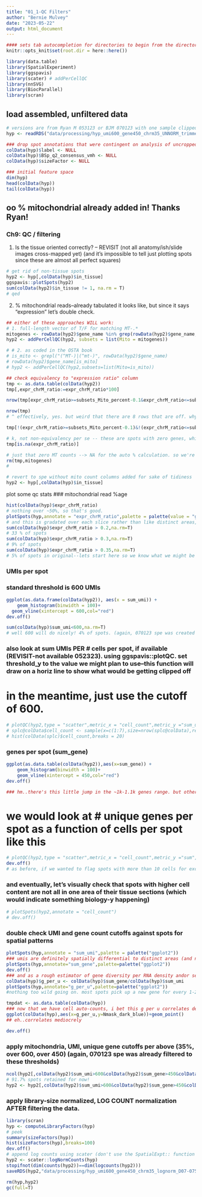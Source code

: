 ```yaml
---
title: "01_1-QC Filters"
author: "Bernie Mulvey"
date: "2023-05-22"
output: html_document
---
```


```r

#### sets tab autocompletion for directories to begin from the directory containing the .Rproj session, instead of the script's directory if different
knitr::opts_knit$set(root.dir = here::here())

library(data.table)
library(SpatialExperiment)
library(ggspavis)
library(scater) # addPerCellQC
library(nnSVG)
library(BiocParallel)
library(scran)
```

## load assembled, unfiltered data
```r
# versions are from Ryan M 053123 or BJM 070123 with one sample clipped to hi-conf anatomically-intactness portion of tissue
hyp <- readRDS("data/processing/hyp_umi600_gene450_chrm35_UNNORM_trimmedD07-075_B1 070123.RDS")
```

```r
### drop spot annotations that were contingent on analysis of uncropped tissue (e.g. size factors)
colData(hyp)$label <- NULL
colData(hyp)$BSp_q2_consensus_vmh <- NULL
colData(hyp)$sizeFactor <- NULL

### initial feature space
dim(hyp)
head(colData(hyp))
tail(colData(hyp))
```

## oo % mitochondrial already added in! Thanks Ryan!

### Ch9: QC / filtering
1. Is the tissue oriented correctly? -- REVISIT (not all anatomy/ish/slide images cross-mapped yet) (and it's impossible to tell just plotting spots since these are almost all perfect squares)
```r

# get rid of non-tissue spots
hyp2 <- hyp[,colData(hyp)$in_tissue]
ggspavis::plotSpots(hyp2)
sum(colData(hyp2)$in_tissue != 1, na.rm = T)
# qed
```

2. % mitochondrial reads--already tabulated it looks like, but since it says "expression" let's double check.
```r

## either of these approaches WILL work:
# 1. full-length vector of T/F for matching MT-.*
mitogenes <- rowData(hyp2)$gene_name %in% grep(rowData(hyp2)$gene_name, pattern = "MT-|mt-", value = T)
hyp2 <- addPerCellQC(hyp2, subsets = list(Mito = mitogenes))

# # 2. as coded in the OSTA book
# is_mito <- grepl("(^MT-)|(^mt-)", rowData(hyp2)$gene_name)
# rowData(hyp2)$gene_name[is_mito]
# hyp2 <- addPerCellQC(hyp2,subsets=list(Mito=is_mito))

## check equivalency to "expression ratio" column
tmp <- as.data.table(colData(hyp2))
tmp[,expr_chrM_ratio:=expr_chrM_ratio*100]

nrow(tmp[expr_chrM_ratio>=subsets_Mito_percent-0.1&expr_chrM_ratio<=subsets_Mito_percent+0.1])

nrow(tmp)
# ^ effectively, yes. but weird that there are 8 rows that are off. whys that?

tmp[!(expr_chrM_ratio>=subsets_Mito_percent-0.1)&!(expr_chrM_ratio<=subsets_Mito_percent+0.1)]

# k, not non-equivalency per se -- these are spots with zero genes, which will drop later
tmp[is.na(expr_chrM_ratio)]

# just that zero MT counts --> NA for the auto % calculation. so we're okay as long as we use the already-calculated column.
rm(tmp,mitogenes)
# 

# revert to spe without mito count columns added for sake of tidiness
hyp2 <- hyp[,colData(hyp)$in_tissue]

```

plot some qc stats
### mitochondrial read %age
```r
hist(colData(hyp)$expr_chrM_ratio)
# nothing over ~50%, so that's good.
plotSpots(hyp,annotate = "expr_chrM_ratio",palette = palette(value = "ggplot2"))
# and this is gradated over each slice rather than like distinct areas, so we're prob ok.
sum(colData(hyp)$expr_chrM_ratio > 0.2,na.rm=T)
# 33 % of spots
sum(colData(hyp)$expr_chrM_ratio > 0.3,na.rm=T)
# 9% of spots
sum(colData(hyp)$expr_chrM_ratio > 0.35,na.rm=T)
# 5% of spots in original--lets start here so we know what we might be throwing away if raising later. (070123 spe was already filtered to <35% mito)
```

### UMIs per spot
### standard threshold is 600 UMIs
```r
ggplot(as.data.frame(colData(hyp2)), aes(x = sum_umi)) +
    geom_histogram(binwidth = 100)+
  geom_vline(xintercept = 600,col="red")
dev.off()

sum(colData(hyp)$sum_umi<600,na.rm=T)
# well 600 will do nicely! 4% of spots. (again, 070123 spe was created from data already filtered to ≥600 umis)
```

### also look at sum UMIs PER # cells per spot, if available (REVISIT-not available 052323). using ggspavis::plotQC. set threshold_y to the value we might plan to use--this function will draw on a horiz line to show what would be getting clipped off
# in the meantime, just use the cutoff of 600.
```r
# plotQC(hyp2,type = "scatter",metric_x = "cell_count",metric_y ="sum_umi",threshold_y = 600)
# splc@colData$cell_count <- sample(x=c(1:7),size=nrow(splc@colData),replace = T)
# hist(colData(splc)$cell_count,breaks = 20)
```

### genes per spot (sum_gene)
```r
ggplot(as.data.table(colData(hyp2)),aes(x=sum_gene)) +
    geom_histogram(binwidth = 100)+
    geom_vline(xintercept = 450,col="red")
dev.off()

### hm..there's this little jump in the ~1k-1.1k genes range. but otherwise ~450 genes looks like it cuts the very tail (and we certainly could have < 600 genes with 600 umis). so let's start with 450 genes minimum detected. again, 070123 spe was already filtered to this threshold.
```

# we would look at # unique genes per spot as a function of cells per spot like this
```r
# plotQC(hyp2,type = "scatter",metric_x = "cell_count",metric_y ="sum",threshold_y = 600)
dev.off()
# as before, if we wanted to flag spots with more than 10 cells for exclusion (e.g., if that seems to be where the number of genes per spot dives off), then we add a new column to coldata as T/F:
```

### and eventually, let's visually check that spots with higher cell content are not all in one area of their tissue sections (which would indicate something biology-y happening)
```r
# plotSpots(hyp2,annotate = "cell_count")
# dev.off()
```

### double check UMI and gene count cutoffs against spots for spatial patterns
```r
plotSpots(hyp,annotate = "sum_umi",palette = palette("ggplot2"))
### umis are definitely spatially differential to distinct areas (and not in a soft gradient at all like mitochondrial %age)
plotSpots(hyp,annotate="sum_gene",palette=palette("ggplot2"))
dev.off()
### and as a rough estimator of gene diversity per RNA density andor seq depth:
colData(hyp)$g_per_u <- colData(hyp)$sum_gene/colData(hyp)$sum_umi
plotSpots(hyp,annotate="g_per_u",palette=palette("ggplot2"))
#nothing too wild going on. most spots pick up a new gene for every 1-2 additional UMIs. a few are very low xscriptional complexity, e.g. lower RH of 075-D1.

tmpdat <- as.data.table(colData(hyp))
### now that we have cell auto-counts, i bet this g per u correlates decently to number of cells...
ggplot(colData(hyp),aes(x=g_per_u,y=Nmask_dark_blue))+geom_point()
## eh..correlates mediocrely

dev.off()
```

### apply mitochondria, UMI, unique gene cutoffs per above (35%, over 600, over 450) (again, 070123 spe was already filtered to these thresholds)
```r
ncol(hyp2[,colData(hyp2)$sum_umi>600&colData(hyp2)$sum_gene>450&colData(hyp2)$expr_chrM_ratio<0.35])/ncol(hyp2)
# 91.7% spots retained for now!
hyp2 <- hyp2[,colData(hyp2)$sum_umi>600&colData(hyp2)$sum_gene>450&colData(hyp2)$expr_chrM_ratio<0.35]
```

### apply library-size normalized, LOG COUNT normalization AFTER filtering the data.
```r
library(scran)
hyp <- computeLibraryFactors(hyp)
# peek
summary(sizeFactors(hyp))
hist(sizeFactors(hyp),breaks=100)
dev.off()
# append log counts using scater (don't use the SpatialExpt:: function here, that's for RETRIEVING an assay by the name of "logcounts" from spe objs)
hyp2 <- scater::logNormCounts(hyp)
stopifnot(dim(counts(hyp2))==dim(logcounts(hyp2)))
saveRDS(hyp2,"data/processing/hyp_umi600_gene450_chrm35_lognorm_D07-075_B1 crop 070223.RDS")

rm(hyp,hyp2)
gc(full=T)
```
